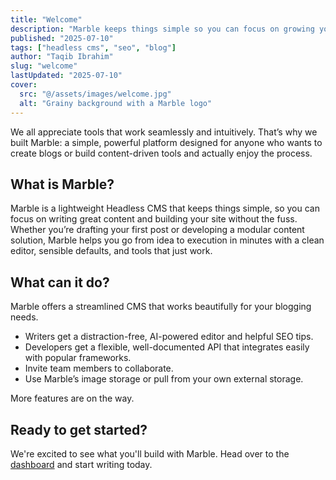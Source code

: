 ```yaml
---
title: "Welcome"  
description: "Marble keeps things simple so you can focus on growing your audience."
published: "2025-07-10"  
tags: ["headless cms", "seo", "blog"] 
author: "Taqib Ibrahim"
slug: "welcome"  
lastUpdated: "2025-07-10"
cover:
  src: "@/assets/images/welcome.jpg"
  alt: "Grainy background with a Marble logo"  
---
```


We all appreciate tools that work seamlessly and intuitively. That’s why we built Marble: a simple, powerful platform designed for anyone who wants to create blogs or build content-driven tools and actually enjoy the process.

## What is Marble?

Marble is a lightweight Headless CMS that keeps things simple, so you can focus on writing great content and building your site without the fuss. 
Whether you’re drafting your first post or developing a modular content solution, Marble helps you go from idea to execution in minutes with a clean editor, sensible defaults, and tools that just work.

## What can it do?

Marble offers a streamlined CMS that works beautifully for your blogging needs.

- Writers get a distraction-free, AI-powered editor and helpful SEO tips.  
- Developers get a flexible, well-documented API that integrates easily with popular frameworks.  
- Invite team members to collaborate.  
- Use Marble’s image storage or pull from your own external storage.  

More features are on the way.

## Ready to get started?

We're excited to see what you'll build with Marble. Head over to the <a href="https://app.marblecms.com" target="_blank">dashboard</a> and start writing today.
